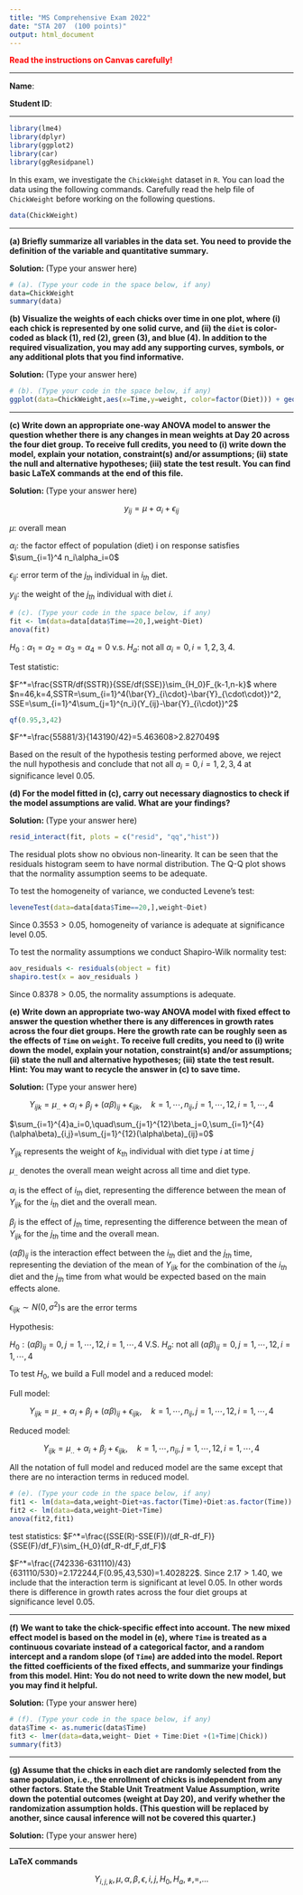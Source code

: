 ```yaml
---
title: "MS Comprehensive Exam 2022"
date: "STA 207  (100 points)"
output: html_document
---
```


<span style="color:red">**Read the instructions on Canvas carefully!**</span>

___

**Name**: 

**Student ID**: 

___

```r
library(lme4)
library(dplyr)
library(ggplot2)
library(car)
library(ggResidpanel)
```

In this exam, we investigate the `ChickWeight` dataset in `R`. You can load the data using the following commands. Carefully read the help file of `ChickWeight` before working on the following questions. 
```r
data(ChickWeight)
```

***

**(a) Briefly summarize all variables in the data set. You need to provide the definition of the variable and quantitative summary. **

<b> Solution: </b>  (Type your answer here)


```r
# (a). (Type your code in the space below, if any)
data=ChickWeight
summary(data)
```

**(b) Visualize the weights of each chicks over time in one plot, where (i) each chick is represented by one solid curve, and (ii) the `diet` is color-coded as black (1), red (2), green (3), and blue (4). In addition to the required visualization, you may add any supporting curves, symbols, or any additional plots that you find informative.**
	
<b> Solution: </b>  (Type your answer here)


```r
# (b). (Type your code in the space below, if any)
ggplot(data=ChickWeight,aes(x=Time,y=weight, color=factor(Diet))) + geom_line(aes(group = Chick))+scale_color_manual(values = c("black", "red", "green", "blue"))+labs(title='Weights of Each Chick over Time')
```


***



**(c) Write down an appropriate one-way ANOVA model to answer the question whether there is any changes in mean weights at Day 20 across the four diet group. To receive full credits, you need to (i) write down the model, explain your notation, constraint(s) and/or assumptions; (ii) state the null and alternative hypotheses; (iii) state the test result. You can find basic LaTeX commands at the end of this file.  **


<b> Solution: </b>  (Type your answer here)

$$y_{ij}=\mu+\alpha_i+\epsilon_{ij}$$

$\mu:$ overall mean

$\alpha_i:$ the factor effect of population (diet) i on response satisfies $\sum_{i=1}^4 n_i\alpha_i=0$

$\epsilon_{ij}:$ error term of the $j_{th}$ individual in $i_{th}$ diet.

$y_{ij}:$ the weight of the $j_{th}$ individual with diet $i$.

```r
# (c). (Type your code in the space below, if any)
fit <- lm(data=data[data$Time==20,],weight~Diet)
anova(fit)
```

$H_0:\alpha_1=\alpha_2=\alpha_3=\alpha_4=0$ v.s. $H_a:$ not all $\alpha_i=0,i=1,2,3,4$.

Test statistic:

$F^*=\frac{SSTR/df(SSTR)}{SSE/df(SSE)}\sim_{H_0}F_{k-1,n-k}$ where $n=46,k=4,SSTR=\sum_{i=1}^4(\bar{Y}_{i\cdot}-\bar{Y}_{\cdot\cdot})^2, SSE=\sum_{i=1}^4\sum_{j=1}^{n_i}(Y_{ij}-\bar{Y}_{i\cdot})^2$

```r
qf(0.95,3,42)
```

$F^*=\frac{55881/3}{143190/42}=5.463608>2.827049$

Based on the result of the hypothesis testing performed above, we reject the null hypothesis and conclude that not all $a_{i}=0,i=1,2,3,4$ at significance level 0.05.

**(d) For the model fitted in (c), carry out necessary diagnostics to check if the model assumptions are valid. What are your findings?**

<b> Solution: </b>  (Type your answer here)


```r
resid_interact(fit, plots = c("resid", "qq","hist"))
```

The residual plots show no obvious non-linearity. It can be seen that the residuals histogram seem to have normal distribution. The Q-Q plot shows that the normality assumption seems to be adequate.

To test the homogeneity of variance, we conducted Levene's test:

```r
leveneTest(data=data[data$Time==20,],weight~Diet)
```

Since $0.3553>0.05$, homogeneity of variance is adequate at significance level 0.05.

To test the normality assumptions we conduct  Shapiro-Wilk normality test:

```r
aov_residuals <- residuals(object = fit)
shapiro.test(x = aov_residuals )
```

Since $0.8378>0.05$, the normality assumptions is adequate.


**(e) Write down an appropriate two-way ANOVA model with fixed effect to answer the question whether there is any differences in growth rates across the four diet groups. Here the growth rate can be roughly seen as the effects of `Time` on `weight`. To receive full credits, you need to (i) write down the model, explain your notation, constraint(s) and/or assumptions; (ii) state the null and alternative hypotheses; (iii) state the test result. Hint: You may want to recycle the answer in (c) to save time. **


<b> Solution: </b>  (Type your answer here)

$$Y_{ijk}=\mu_{..}+\alpha_i+\beta_j+(\alpha\beta)_{ij}+\epsilon_{ijk},\quad k=1,\cdots,n_{ij},j=1,\cdots,12,i=1,\cdots,4$$

$\sum_{i=1}^{4}a_i=0,\quad\sum_{j=1}^{12}\beta_j=0,\sum_{i=1}^{4}(\alpha\beta)_{i,j}=\sum_{j=1}^{12}(\alpha\beta)_{ij}=0$

$Y_{ijk}$ represents the weight of $k_{th}$ individual with diet type $i$ at time $j$

$\mu_{..}$ denotes the overall mean weight across all time and diet type.

$\alpha_i$ is the effect of $i_{th}$ diet, representing the difference between the mean of $Y_{ijk}$ for the $i_{th}$ diet and the overall mean. 

$\beta_j$ is the effect of $j_{th}$ time, representing the difference between the mean of $Y_{ijk}$ for the $j_{th}$ time and the overall mean. 

$(\alpha\beta)_{ij}$ is the interaction effect between the $i_{th}$ diet and the $j_{th}$ time, representing the deviation of the mean of $Y_{ijk}$ for the combination of the $i_{th}$ diet and the $j_{th}$ time from what would be expected based on the main effects alone.

$\epsilon_{ijk}\sim N(0,\sigma^2)$s are the error terms

Hypothesis:

$H_0:(\alpha\beta)_{ij}=0,j=1,\cdots,12,i=1,\cdots,4$  V.S. $H_a:$ not all $(\alpha\beta)_{ij}=0,j=1,\cdots,12,i=1,\cdots,4$

To test $H_0$, we build a Full model and a reduced model:

Full model:

$$Y_{ijk}=\mu_{..}+\alpha_i+\beta_j+(\alpha\beta)_{ij}+\epsilon_{ijk},\quad k=1,\cdots,n_{ij},j=1,\cdots,12,i=1,\cdots,4$$

Reduced model:

$$Y_{ijk}=\mu_{..}+\alpha_i+\beta_j+\epsilon_{ijk},\quad k=1,\cdots,n_{ij},j=1,\cdots,12,i=1,\cdots,4$$

All the notation of full model and reduced model are the same except that there are no interaction terms in reduced model.

```r
# (e). (Type your code in the space below, if any)
fit1 <- lm(data=data,weight~Diet+as.factor(Time)+Diet:as.factor(Time))
fit2 <- lm(data=data,weight~Diet+Time)
anova(fit2,fit1)
```

test statistics: $F^*=\frac{(SSE(R)-SSE(F))/(df_R-df_F)}{SSE(F)/df_F}\sim_{H_0}(df_R-df_F,df_F)$

$F^*=\frac{(742336-631110)/43}{631110/530}=2.172244,F(0.95,43,530)=1.402822$. Since $2.17>1.40$, we include that the interaction term is significant at level 0.05. In other words there is difference in growth rates across the four diet groups at significance level 0.05.


***

**(f) We want to take the chick-specific effect into account. The new mixed effect model is based on the model in (e), where `Time` is treated as a continuous covariate instead of a categorical factor, and a random intercept and a random slope (of `Time`) are added into the model. Report the fitted coefficients of the fixed effects, and summarize your findings from this model. Hint: You do not need to write down the new model, but you may find it helpful.  **

<b> Solution: </b>  (Type your answer here)


```r
# (f). (Type your code in the space below, if any)
data$Time <- as.numeric(data$Time)
fit3 <- lmer(data=data,weight~ Diet + Time:Diet +(1+Time|Chick))
summary(fit3)
```


***

**(g) Assume that the chicks in each diet are randomly selected from the same population, i.e., the enrollment of chicks is independent from any other factors. State the Stable Unit Treatment Value Assumption, write down the potential outcomes (weight at Day 20), and verify whether the randomization assumption holds. (This question will be replaced by another, since causal inference will not be covered this quarter.)** 
	

<b> Solution: </b>  (Type your answer here) 




***

**LaTeX commands**

$$Y_{i,j,k}, \mu, \alpha, \beta, \epsilon, i, j, H_0, H_a, \neq, =, \ldots$$

